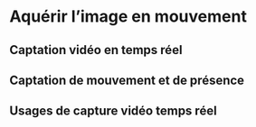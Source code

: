 # Aquérir l'image en mouvement {#aquerir}

## Captation vidéo en temps réel {#aquerir_captation}

## Captation de mouvement et de présence

## Usages de capture vidéo temps réel  

